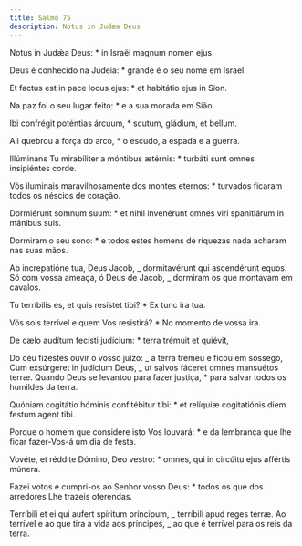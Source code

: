 ```yaml
---
title: Salmo 75
description: Notus in Judæa Deus
---
```


<div class="side-by-side not-content">

Notus in Judǽa Deus: \* in Israël magnum nomen ejus.

Deus é conhecido na Judeia: \* grande é o seu nome em Israel.

Et factus est in pace locus ejus: \* et habitátio ejus in Sion.

Na paz foi o seu lugar feito: \* e a sua morada em Sião.

Ibi confrégit poténtias árcuum, \* scutum, gládium, et bellum.

Ali quebrou a força do arco, \* o escudo, a espada e a guerra.

Illúminans Tu mirabíliter a móntibus ætérnis: \* turbáti sunt omnes insipiéntes corde.

Vós iluminais maravilhosamente dos montes eternos: \* turvados ficaram todos os néscios de coração.

Dormiérunt somnum suum: \* et nihil invenérunt omnes viri spanitiárum in mánibus suis.

Dormiram o seu sono: \* e todos estes homens de riquezas nada acharam nas suas mãos.

Ab increpatióne tua, Deus Jacob, _ dormitavérunt qui ascendérunt equos. Só com vossa ameaça, ó Deus de Jacob, _ dormiram os que montavam em cavalos.

Tu terríbilis es, et quis resístet tibi? \* Ex tunc ira tua.

Vós sois terrível e quem Vos resistirá? \* No momento de vossa ira.

De cælo audítum fecísti judícium: \* terra trémuit et quiévit,

Do céu fizestes ouvir o vosso juízo: _ a terra tremeu e ficou em sossego, Cum exsúrgeret in judícium Deus, _ ut salvos fáceret omnes mansuétos terræ. Quando Deus se levantou para fazer justiça, \* para salvar todos os humildes da terra.

Quóniam cogitátio hóminis confitébitur tibi: \* et relíquiæ cogitatiónis diem festum agent tibi.

Porque o homem que considere isto Vos louvará: \* e da lembrança que lhe ficar fazer-Vos-á um dia de festa.

Vovéte, et réddite Dómino, Deo vestro: \* omnes, qui in circúitu ejus affértis múnera.

Fazei votos e cumpri-os ao Senhor vosso Deus: \* todos os que dos arredores Lhe trazeis oferendas.

Terríbili et ei qui aufert spíritum príncipum, _ terríbili apud reges terræ. Ao terrível e ao que tira a vida aos príncipes, _ ao que é terrível para os reis da terra.

</div>
